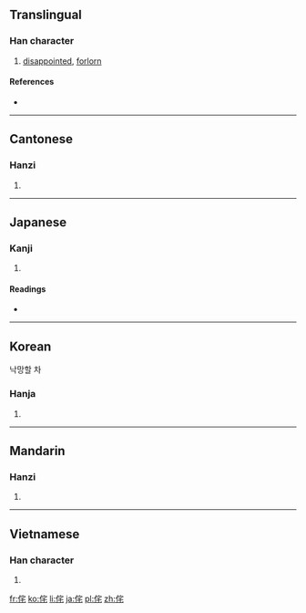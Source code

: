 ==Translingual==

===Han character===
{{Han char|rn=9|rad=人|as=06|sn=8|four=2321<sub>4</sub>|canj=人十竹心 (OJHP)|ids=⿰[[亻]][[宅]]}}

# [[disappointed]], [[forlorn]]

====References====
* {{Han ref|kx=0102.130|dkj=00602|dj=0216.110|hdz=10154.030|uh=4F98|ud=20376|bh=CBB2|bd=52146}}

----

==Cantonese==

===Hanzi===
{{yue-hanzi|jyut=|y=cha3}}

# {{defn|lang=yue|sort=人06}}

----

==Japanese==

===Kanji===
{{ja-kanji|grade=|rs=人06}}

# {{defn|lang=ja|sort=人06}}

====Readings====
* {{ja-readings|on=[[た]] (ta)|kun=[[ほこる]] (hokoru), [[わびる]] (wabiru), [[わびしい]] (wabishii)}}

----

==Korean==
낙망할 차
===Hanja===
{{ko-hanja|hangeul=차|rv=cha|mr=ch'a}}

# {{defn|lang=ko|sort=人06}}

----

==Mandarin==

===Hanzi===
{{cmn-hanzi|pin=[[chà]] ([[cha4]]), [[gòng]] ([[gong4]])|wg=ch'a<sup>4</sup>, kung<sup>4</sup>}}

# {{defn|lang=cmn|sort=人06}}

----

==Vietnamese==

===Han character===
{{vi-hantu|[[sá]]|rs=人06}}

# {{defn|lang=vi|sort=人06}}

[[fr:侘]]
[[ko:侘]]
[[li:侘]]
[[ja:侘]]
[[pl:侘]]
[[zh:侘]]